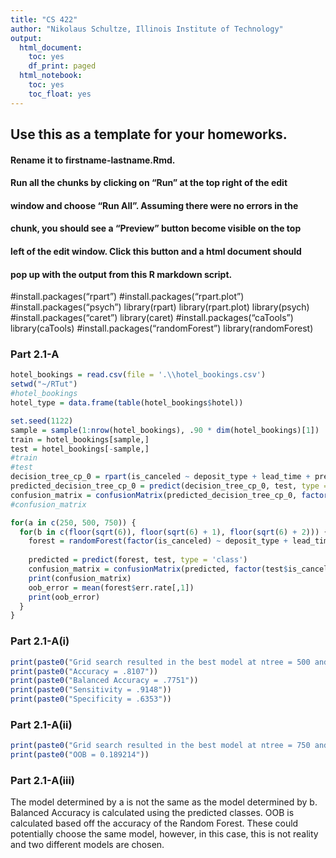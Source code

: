 ```yaml
---
title: "CS 422"
author: "Nikolaus Schultze, Illinois Institute of Technology"
output:
  html_document:
    toc: yes
    df_print: paged
  html_notebook:
    toc: yes
    toc_float: yes
---
```


<!-- More information in R Markdown can be found at:
1. https://www.ssc.wisc.edu/sscc/pubs/RFR/RFR_RMarkdown.html  This is 
   the place to start since it is a short tutorial.
2. https://rmarkdown.rstudio.com/index.html This contains a longer 
   tutorial.  Take a look at the cheatsheet in 
   https://rmarkdown.rstudio.com/lesson-15.html, it is a concise 
   reference of R Markdown on two pages.
<-->

## Use this as a template for your homeworks.
#### Rename it to firstname-lastname.Rmd.
#### Run all the chunks by clicking on "Run" at the top right of the edit 
#### window and choose "Run All".  Assuming there were no errors in the
#### chunk, you should see a "Preview" button become visible on the top
#### left of the edit window.  Click this button and a html document should
#### pop up with the output from this R markdown script.

#install.packages("rpart")
#install.packages("rpart.plot")
#install.packages("psych")
library(rpart)
library(rpart.plot)
library(psych)
#install.packages("caret")
library(caret)
#install.packages("caTools")
library(caTools)
#install.packages("randomForest")
library(randomForest)

### Part 2.1-A
```r
hotel_bookings = read.csv(file = '.\\hotel_bookings.csv')
setwd("~/RTut")
#hotel_bookings
hotel_type = data.frame(table(hotel_bookings$hotel))

set.seed(1122)
sample = sample(1:nrow(hotel_bookings), .90 * dim(hotel_bookings)[1])
train = hotel_bookings[sample,]
test = hotel_bookings[-sample,]
#train
#test
decision_tree_cp_0 = rpart(is_canceled ~ deposit_type + lead_time + previous_cancellations + market_segment + total_of_special_requests + required_car_parking_spaces, data = train, method = 'class', cp = 0)
predicted_decision_tree_cp_0 = predict(decision_tree_cp_0, test, type = 'class')
confusion_matrix = confusionMatrix(predicted_decision_tree_cp_0, factor(test$is_canceled))
#confusion_matrix

for(a in c(250, 500, 750)) {
  for(b in c(floor(sqrt(6)), floor(sqrt(6) + 1), floor(sqrt(6) + 2))) {
    forest = randomForest(factor(is_canceled) ~ deposit_type + lead_time + previous_cancellations + market_segment + total_of_special_requests + required_car_parking_spaces, data = train, ntree = a, mtry = b)
    
    predicted = predict(forest, test, type = 'class')
    confusion_matrix = confusionMatrix(predicted, factor(test$is_canceled))
    print(confusion_matrix)
    oob_error = mean(forest$err.rate[,1])
    print(oob_error)
  }
}
```
### Part 2.1-A(i)
```r
print(paste0("Grid search resulted in the best model at ntree = 500 and mtry = sqrt(6) + 2."))
print(paste0("Accuracy = .8107"))
print(paste0("Balanced Accuracy = .7751"))
print(paste0("Sensitivity = .9148"))
print(paste0("Specificity = .6353"))
```

### Part 2.1-A(ii)
```r
print(paste0("Grid search resulted in the best model at ntree = 750 and mtry = sqrt(6) + 2."))
print(paste0("OOB = 0.189214"))
```

### Part 2.1-A(iii)
The model determined by a is not the same as the model determined by b. Balanced Accuracy is calculated using the predicted classes. OOB is calculated based off the accuracy of the Random Forest. These could potentially choose the same model, however, in this case, this is not reality and two different models are chosen.